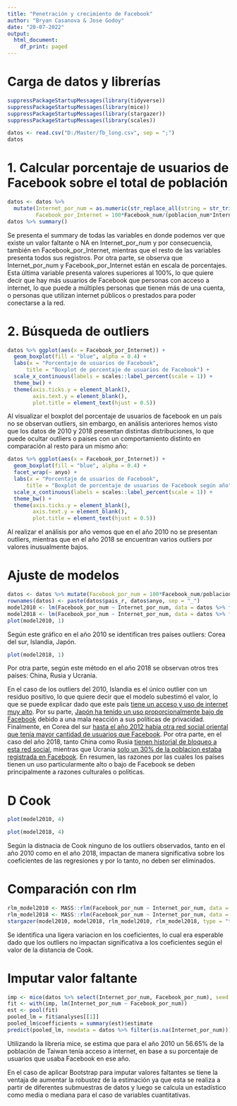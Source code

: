 ```yaml
---
title: "Penetración y crecimiento de Facebook"
author: "Bryan Casanova & Jose Godoy"
date: "20-07-2022"
output:
  html_document:
    df_print: paged
---
```


# Carga de datos y librerías

```r
suppressPackageStartupMessages(library(tidyverse))
suppressPackageStartupMessages(library(mice))
suppressPackageStartupMessages(library(stargazer))
suppressPackageStartupMessages(library(scales))

datos <- read.csv("D:/Master/fb_long.csv", sep = ";")
datos
```
# 1. Calcular porcentaje de usuarios de Facebook sobre el total de población

```r
datos <- datos %>% 
  mutate(Internet_por_num = as.numeric(str_replace_all(string = str_trim(Internet_por_num), pattern = ",", replacement = "\\.")),
         Facebook_por_Internet = 100*Facebook_num/(poblacion_num*Internet_por_num/100))
datos %>% summary()
```

Se presenta el summary de todas las variables en donde podemos ver que existe un valor faltante o NA en Internet_por_num y por consecuencia, también en Facebook_por_Internet, mientras que el resto de las variables presenta todos sus registros. Por otra parte, se observa que Internet_por_num y Facebook_por_Internet están en escala de porcentajes. Esta última variable presenta valores superiores al 100%, lo que quiere decir que hay más usuarios de Facebook que personas con acceso a internet, lo que puede a múltiples personas que tienen más de una cuenta, o personas que utilizan internet públicos o prestados para poder conectarse a la red.

# 2. Búsqueda de outliers

```r
datos %>% ggplot(aes(x = Facebook_por_Internet)) + 
  geom_boxplot(fill = "blue", alpha = 0.4) + 
  labs(x = "Porcentaje de usuarios de Facebook", 
      title = "Boxplot de porcentaje de usuarios de Facebook") + 
  scale_x_continuous(labels = scales::label_percent(scale = 1)) +
  theme_bw() +
  theme(axis.ticks.y = element_blank(),
        axis.text.y = element_blank(),
        plot.title = element_text(hjust = 0.5))
```

Al visualizar el boxplot del porcentaje de usuarios de facebook en un país no se observan outliers, sin embargo, en análisis anteriores hemos visto que los datos de 2010 y 2018 presentan distintas distribuciones, lo que puede ocultar outliers o paises con un comportamiento distinto en comparación al resto para un mismo año:

```r
datos %>% ggplot(aes(x = Facebook_por_Internet)) + 
  geom_boxplot(fill = "blue", alpha = 0.4) + 
  facet_wrap(~ anyo) + 
  labs(x = "Porcentaje de usuarios de Facebook", 
      title = "Boxplot de porcentaje de usuarios de Facebook según año") + 
  scale_x_continuous(labels = scales::label_percent(scale = 1)) +
  theme_bw() +
  theme(axis.ticks.y = element_blank(),
        axis.text.y = element_blank(),
        plot.title = element_text(hjust = 0.5))
```

Al realizar el análisis por año vemos que en el año 2010 no se presentan outliers, mientras que en el año 2018  se encuentran varios outliers por valores inusualmente bajos.

# Ajuste de modelos

```r
datos <- datos %>% mutate(Facebook_por_num = 100*Facebook_num/poblacion_num)
rownames(datos) <- paste(datos$pais_r, datos$anyo, sep = "_")
model2010 <- lm(Facebook_por_num ~ Internet_por_num, data = datos %>% filter(anyo == 2010))
model2018 <- lm(Facebook_por_num ~ Internet_por_num, data = datos %>% filter(anyo == 2018))
plot(model2010, 1)
```

Según este gráfico en el año 2010 se identifican tres países outliers: Corea del sur, Islandia, Japón.

```r
plot(model2018, 1)
```

Por otra parte, según este método en el año 2018 se observan otros tres países: China, Rusia y Ucrania.

En el caso de los outliers del 2010, Islandia es el único outlier con un residuo positivo, lo que quiere decir que el modelo subestimó el valor, lo que se puede explicar dado que este país [tiene un acceso y uso de internet muy alto](https://icelandmag.is/article/facebook-nation-93-icelanders-use-facebook-a-regular-basis). Por su parte, [Japón ha tenido un uso proporcionalmente bajo de Facebook](https://www.humblebunny.com/japans-top-social-media-networks/#facebook-japan) debido a una mala reacción a sus políticas de privacidad. Finalmente, en Corea del sur [hasta el año 2012 había otra red social oriental que tenía mayor cantidad de usuarios que Facebook](https://www.linkfluence.com/blog/the-unique-case-of-korean-social-media). Por otra parte, en el caso del año 2018, tanto China como Rusia [tienen historial de bloqueo a esta red social](https://en.wikipedia.org/wiki/Censorship_of_Facebook), mientras que Ucrania [solo un 30% de la poblacion estaba registrada en Facebook](https://napoleoncat.com/stats/facebook-users-in-ukraine/2018/12/). 
En resumen, las razones por las cuales los países tienen un uso particularmente alto o bajo de Facebook se deben principalmente a razones culturales o políticas.

# D Cook

```r
plot(model2010, 4)
```

```r
plot(model2018, 4)
```

Según la distnacia de Cook ninguno de los outliers observados, tanto en el año 2010 como en el año 2018, impactan de manera significativa sobre los coeficientes de las regresiones y por lo tanto, no deben ser eliminados.

# Comparación con rlm

```r
rlm_model2010 <- MASS::rlm(Facebook_por_num ~ Internet_por_num, data = datos %>% filter(anyo == 2010))
rlm_model2018 <- MASS::rlm(Facebook_por_num ~ Internet_por_num, data = datos %>% filter(anyo == 2018))
stargazer(model2010, model2018, rlm_model2010, rlm_model2018, type = "text")
```

Se identifica una ligera variacion en los coeficientes, lo cual era esperable dado que los outliers no impactan significativa a los coeficientes según el valor de la distancia de Cook.

# Imputar valor faltante

```r
imp <- mice(datos %>% select(Internet_por_num, Facebook_por_num), seed = 1, print = F)
fit <- with(imp, lm(Internet_por_num ~ Facebook_por_num))
est <- pool(fit)
pooled_lm = fit$analyses[[1]]
pooled_lm$coefficients = summary(est)$estimate
predict(pooled_lm, newdata = datos %>% filter(is.na(Internet_por_num)))
```

Utilizando la libreria mice, se estima que para el año 2010 un 56.65% de la población de Taiwan tenía acceso a internet, en base a su porcentaje de usuarios que usaba Facebook en ese año.

En el caso de aplicar Bootstrap para imputar valores faltantes se tiene la ventaja de aumentar la robustez de la estimación ya que esta se realiza a partir de diferentes submuestras de datos y luego se calcula un estadístico como media o mediana para el caso de variables cuantitativas.